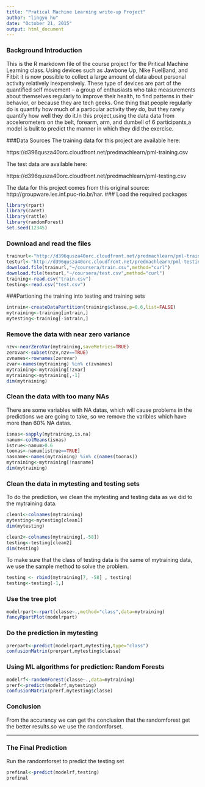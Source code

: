 ```yaml
---
title: "Pratical Machine Learning write-up Project"
author: "lingyu hu"
date: "October 21, 2015"
output: html_document
---
```

### Background Introduction
This is the R markdown file of the course project for the Pritical Machine Learning class. Using devices such as Jawbone Up, Nike FuelBand, and Fitbit it is now possible to collect a large amount of data about personal activity relatively inexpensively. These type of devices are part of the quantified self movement – a group of enthusiasts who take measurements about themselves regularly to improve their health, to find patterns in their behavior, or because they are tech geeks. One thing that people regularly do is quantify how much of a particular activity they do, but they rarely quantify how well they do it.In this project,using the data data from accelerometers on the belt, forearm, arm, and dumbell of 6 participants,a model is bulit to predict the manner in which they did the exercise.

###Data Sources
The training data for this project are available here:

https://d396qusza40orc.cloudfront.net/predmachlearn/pml-training.csv

The test data are available here:

https://d396qusza40orc.cloudfront.net/predmachlearn/pml-testing.csv

The data for this project comes from this original source: http://groupware.les.inf.puc-rio.br/har.
### Load the required packages
```r
library(rpart)
library(caret)
library(rattle)
library(randomForest)
set.seed(12345)
```
### Download and read the files
```r
trainurl<-"http://d396qusza40orc.cloudfront.net/predmachlearn/pml-training.csv"
testurl<-"http://d396qusza40orc.cloudfront.net/predmachlearn/pml-testing.csv"
download.file(trainurl,"~/coursera/train.csv",method="curl")
download.file(testurl,"~/coursera/test.csv",method="curl")
training<-read.csv("train.csv")
testing<-read.csv("test.csv")
```
###Partioning the training into testing and training sets
```r
intrain<-createDataPartition(training$classe,p=0.6,list=FALSE)
mytraining<-training[intrain,]
mytesting<-training[-intrain,]
```
### Remove the data with near zero variance
```r
nzv<-nearZeroVar(mytraining,saveMetrics=TRUE)
zerovar<-subset(nzv,nzv==TRUE)
zvnames<-rownames(zerovar)
zvar<-names(mytraining) %in% c(zvnames)
mytraining<-mytraining[!zvar]
mytraining<-mytraining[,-1]
dim(mytraining)
```
### Clean the data with too many NAs
There are some variables with NA datas, which will cause problems in the predictions we are going to take, so we remove the varibles which have more than 60% NA datas. 
```r
isnas<-sapply(mytraining,is.na)
nanum<-colMeans(isnas)
istrue<-nanum>0.6
toonas<-nanum[istrue==TRUE]
nasname<-names(mytraining) %in% c(names(toonas))
mytraining<-mytraining[!nasname]
dim(mytraining)
```
### Clean the data in mytesting and testing sets
To do the prediction, we clean the mytesting and testing data as we did to the mytraining data.
```r
clean1<-colnames(mytraining)
mytesting<-mytesting[clean1]
dim(mytesting)

clean2<-colnames(mytraining[,-58])
testing<-testing[clean2]
dim(testing)
```
To make sure that the class of testing data is the same of mytraining data, we use the sample method to solve the problem.
```r

testing <- rbind(mytraining[7, -58] , testing)
testing<-testing[-1,]
```
### Use the tree plot
```r
modelrpart<-rpart(classe~.,method="class",data=mytraining)
fancyRpartPlot(modelrpart)
```
### Do the prediction in mytesting
```r
prerpart<-predict(modelrpart,mytesting,type="class")
confusionMatrix(prerpart,mytesting$classe)
```
### Using ML algorithms for prediction: Random Forests
```r
modelrf<-randomForest(classe~.,data=mytraining)
prerf<-predict(modelrf,mytesting)
confusionMatrix(prerf,mytesting$classe)
```
### Conclusion
From the accurancy we can get the conclusion that the randomforest get the better results.so we use the randomforset.

___________________________
### The Final Prediction
Run the randomforset to predict the testing set
```r
prefinal<-predict(modelrf,testing)
prefinal
```